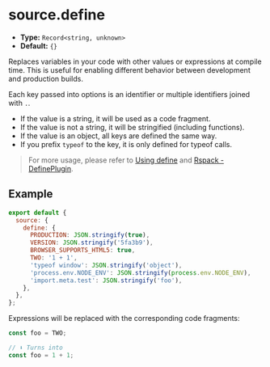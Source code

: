 # source.define

- **Type:** `Record<string, unknown>`
- **Default:** `{}`

Replaces variables in your code with other values or expressions at compile time. This is useful for enabling different behavior between development and production builds.

Each key passed into options is an identifier or multiple identifiers joined with `.`.

- If the value is a string, it will be used as a code fragment.
- If the value is not a string, it will be stringified (including functions).
- If the value is an object, all keys are defined the same way.
- If you prefix `typeof` to the key, it is only defined for typeof calls.

> For more usage, please refer to [Using define](/guide/advanced/env-vars#using-define) and [Rspack - DefinePlugin](https://rspack.rs/plugins/webpack/define-plugin).

## Example

```js
export default {
  source: {
    define: {
      PRODUCTION: JSON.stringify(true),
      VERSION: JSON.stringify('5fa3b9'),
      BROWSER_SUPPORTS_HTML5: true,
      TWO: '1 + 1',
      'typeof window': JSON.stringify('object'),
      'process.env.NODE_ENV': JSON.stringify(process.env.NODE_ENV),
      'import.meta.test': JSON.stringify('foo'),
    },
  },
};
```

Expressions will be replaced with the corresponding code fragments:

```js
const foo = TWO;

// ⬇️ Turns into
const foo = 1 + 1;
```
